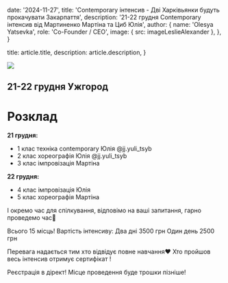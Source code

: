 
  date: '2024-11-27',
  title: 'Contemporary інтенсив - Дві Харківьянки будуть прокачувати Закарпаття',
  description:
    '21-22 грудня Contemporary інтенсив від Мартиненко Мартіна та Циб Юлія',
  author: {
    name: 'Olesya Yatsevka',
    role: 'Co-Founder / CEO',
    image: { src: imageLeslieAlexander },
  },
}

  title: article.title,
  description: article.description,
}

![](./contemporary-21-december-full.jpg)

## 21-22 грудня Ужгород

# Розклад
**21 грудня:**
 - 1 клас техніка contemporary Юлія @jj.yuli_tsyb
 - 2 клас хореографія Юлія @jj.yuli_tsyb
 - 3 клас імпровізація Мартіна


**22 грудня:**
 - 4 клас імпровізація Юлія
 - 5 клас хореографія Мартіна

І окремо час для спілкування, відповімо на ваші запитання, гарно проведемо час🖤

Всього 15 місць!
Вартість інтенсиву:
Два дні 3500 грн
Один день 2500 грн

<TopTip>
 Перевага надається тим хто відвідує повне навчання❤️
  Хто пройшов весь інтенсив отримує сертифікат !
</TopTip>

<a htref="https://www.instagram.com/mdc_prodance/" target="_blank">Реєстрація в дірект!</a>
Місце проведення буде трошки пізніше!